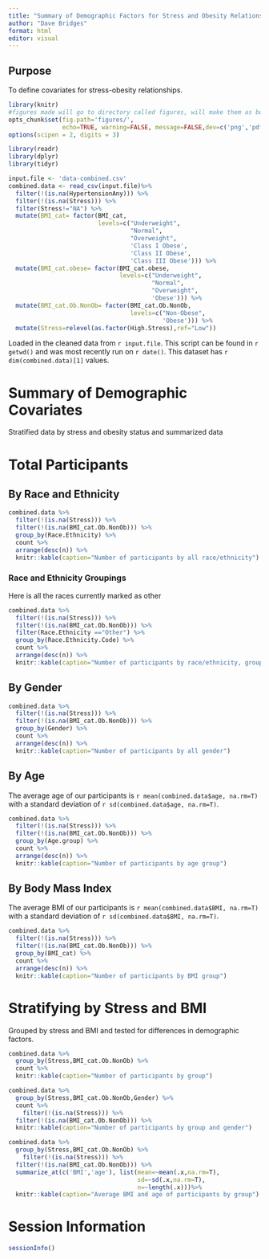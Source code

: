 ```yaml
---
title: "Summary of Demographic Factors for Stress and Obesity Relationships"
author: "Dave Bridges"
format: html
editor: visual
---
```


## Purpose

To define covariates for stress-obesity relationships.

```r
library(knitr)
#figures made will go to directory called figures, will make them as both png and pdf files 
opts_chunk$set(fig.path='figures/',
               echo=TRUE, warning=FALSE, message=FALSE,dev=c('png','pdf'))
options(scipen = 2, digits = 3)

library(readr)
library(dplyr)
library(tidyr)

input.file <- 'data-combined.csv'
combined.data <- read_csv(input.file)%>%
  filter(!(is.na(HypertensionAny))) %>%
  filter(!(is.na(Stress))) %>%
  filter(Stress!="NA") %>%
  mutate(BMI_cat= factor(BMI_cat, 
                         levels=c("Underweight",
                                  "Normal",
                                  "Overweight",
                                  'Class I Obese',
                                  'Class II Obese',
                                  'Class III Obese'))) %>%
  mutate(BMI_cat.obese= factor(BMI_cat.obese, 
                               levels=c("Underweight",
                                        "Normal",
                                        "Overweight",
                                        'Obese'))) %>%
  mutate(BMI_cat.Ob.NonOb= factor(BMI_cat.Ob.NonOb, 
                                  levels=c("Non-Obese",
                                           'Obese'))) %>%
  mutate(Stress=relevel(as.factor(High.Stress),ref="Low"))
```

Loaded in the cleaned data from `r input.file`. This script can be found in `r getwd()` and was most recently run on `r date()`. This dataset has `r dim(combined.data)[1]` values.

# Summary of Demographic Covariates

Stratified data by stress and obesity status and summarized data

# Total Participants

## By Race and Ethnicity

```r
combined.data %>%
  filter(!(is.na(Stress))) %>%
  filter(!(is.na(BMI_cat.Ob.NonOb))) %>%
  group_by(Race.Ethnicity) %>%
  count %>%
  arrange(desc(n)) %>%
  knitr::kable(caption="Number of participants by all race/ethnicity")
```

### Race and Ethnicity Groupings

Here is all the races currently marked as other

```r
combined.data %>%
  filter(!(is.na(Stress))) %>%
  filter(!(is.na(BMI_cat.Ob.NonOb))) %>%
  filter(Race.Ethnicity =="Other") %>%
  group_by(Race.Ethnicity.Code) %>%
  count %>%
  arrange(desc(n)) %>%
  knitr::kable(caption="Number of participants by race/ethnicity, grouped into the other category")
```

## By Gender

```r
combined.data %>%
  filter(!(is.na(Stress))) %>%
  filter(!(is.na(BMI_cat.Ob.NonOb))) %>%
  group_by(Gender) %>%
  count %>%
  arrange(desc(n)) %>%
  knitr::kable(caption="Number of participants by all gender")
```

## By Age

The average age of our participants is `r mean(combined.data$age, na.rm=T)` with a standard deviation of `r sd(combined.data$age, na.rm=T)`.

```r
combined.data %>%
  filter(!(is.na(Stress))) %>%
  filter(!(is.na(BMI_cat.Ob.NonOb))) %>%
  group_by(Age.group) %>%
  count %>%
  arrange(desc(n)) %>%
  knitr::kable(caption="Number of participants by age group")
```

## By Body Mass Index

The average BMI of our participants is `r mean(combined.data$BMI, na.rm=T)` with a standard deviation of `r sd(combined.data$BMI, na.rm=T)`.

```r
combined.data %>%
  filter(!(is.na(Stress))) %>%
  filter(!(is.na(BMI_cat.Ob.NonOb))) %>%
  group_by(BMI_cat) %>%
  count %>%
  arrange(desc(n)) %>%
  knitr::kable(caption="Number of participants by BMI group")
```

# Stratifying by Stress and BMI

Grouped by stress and BMI and tested for differences in demographic factors.

```r
combined.data %>%
  group_by(Stress,BMI_cat.Ob.NonOb) %>%
  count %>%
  knitr::kable(caption="Number of participants by group")

combined.data %>%
  group_by(Stress,BMI_cat.Ob.NonOb,Gender) %>%
  count %>%
    filter(!(is.na(Stress))) %>%
  filter(!(is.na(BMI_cat.Ob.NonOb))) %>%
  knitr::kable(caption="Number of participants by group and gender")

combined.data %>%
  group_by(Stress,BMI_cat.Ob.NonOb) %>%
    filter(!(is.na(Stress))) %>%
  filter(!(is.na(BMI_cat.Ob.NonOb))) %>%
  summarize_at(c('BMI','age'), list(mean=~mean(.x,na.rm=T),
                                    sd=~sd(.x,na.rm=T),
                                    n=~length(.x)))%>%
  knitr::kable(caption="Average BMI and age of participants by group")
```

# Session Information

```r
sessionInfo()
```
